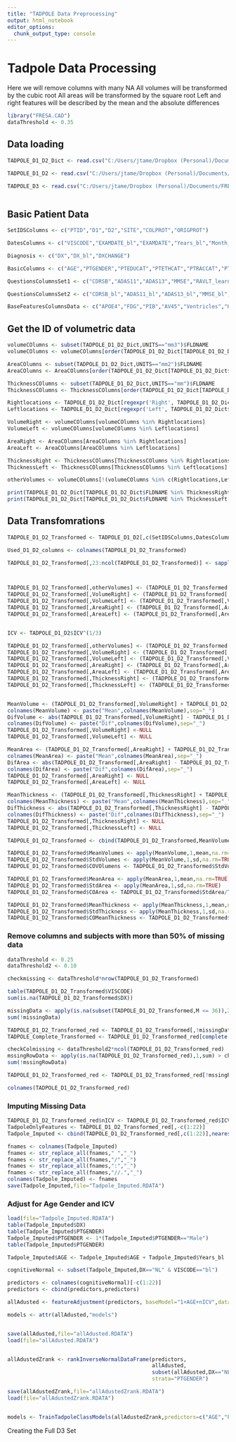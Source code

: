```yaml
---
title: "TADPOLE Data Preprocessing"
output: html_notebook
editor_options: 
  chunk_output_type: console
---
```


# Tadpole Data Processing

Here we will remove columns with many NA
All volumes will be transformed by the cubic root
All areas will be transformed by the square root
Left and right features will be described by the mean and the absolute differences

```r
library("FRESA.CAD")
dataThreshold <- 0.35
```


## Data loading

```r
TADPOLE_D1_D2_Dict <- read.csv("C:/Users/jtame/Dropbox (Personal)/Documents/FRESACAD/TADPOLE/TADPOLE/TADPOLE_D1_D2_Dict.csv", na.strings=c("NA",-4,"-4.0",""," "))

TADPOLE_D1_D2 <- read.csv("C:/Users/jtame/Dropbox (Personal)/Documents/FRESACAD/TADPOLE/TADPOLE/TADPOLE_D1_D2.csv", na.strings=c("NA",-4,"-4.0",""," "))

TADPOLE_D3 <- read.csv("C:/Users/jtame/Dropbox (Personal)/Documents/FRESACAD/TADPOLE/TADPOLE/TADPOLE_D3.csv", na.strings=c("NA",-4,"-4.0",""," "))



```


## Basic Patient Data 

```r


SetIDSColumns <- c("PTID","D1","D2","SITE","COLPROT","ORIGPROT")

DatesColumns <- c("VISCODE","EXAMDATE_bl","EXAMDATE","Years_bl","Month_bl","Month","M")

Diagnosis <- c("DX","DX_bl","DXCHANGE")

BasicColumns <- c("AGE","PTGENDER","PTEDUCAT","PTETHCAT","PTRACCAT","PTMARRY")

QuestionsColumnsSet1 <- c("CDRSB","ADAS11","ADAS13","MMSE","RAVLT_learning","RAVLT_immediate","FAQ","MOCA","EcogPtMem","EcogPtLang","EcogPtVisspat","EcogPtPlan","EcogPtOrgan","EcogPtDivatt","EcogPtTotal","EcogSPMem","EcogSPLang","EcogSPVisspat","EcogSPPlan","EcogSPOrgan","EcogSPDivatt","EcogSPTotal")

QuestionsColumnsSet2 <- c("CDRSB_bl","ADAS11_bl","ADAS13_bl","MMSE_bl","RAVLT_learning_bl","RAVLT_immediate_bl","FAQ_bl","MOCA_bl","EcogPtMem_bl","EcogPtLang_bl","EcogPtVisspat_bl","EcogPtPlan_bl","EcogPtOrgan_bl","EcogPtDivatt_bl","EcogPtTotal_bl","EcogSPMem_bl","EcogSPLang_bl","EcogSPVisspat_bl","EcogSPPlan_bl","EcogSPOrgan_bl","EcogSPDivatt_bl","EcogSPTotal_bl")

BaseFeaturesColumnsData <- c("APOE4","FDG","PIB","AV45","Ventricles","Hippocampus","WholeBrain","Entorhinal","Fusiform","MidTemp","ICV","Ventricles_bl","Hippocampus_bl","WholeBrain_bl","Entorhinal_bl","Fusiform_bl","MidTemp_bl","ICV_bl","FDG_bl","PIB_bl","AV45_bl","ABETA_UPENNBIOMK9_04_19_17","TAU_UPENNBIOMK9_04_19_17","PTAU_UPENNBIOMK9_04_19_17")

```

## Get the ID of volumetric data

```r

volumeCOlumns <- subset(TADPOLE_D1_D2_Dict,UNITS=="mm3")$FLDNAME
volumeCOlumns <- volumeCOlumns[order(TADPOLE_D1_D2_Dict[TADPOLE_D1_D2_Dict$FLDNAME %in% volumeCOlumns,"TEXT"])]

AreaCOlumns <- subset(TADPOLE_D1_D2_Dict,UNITS=="mm2")$FLDNAME
AreaCOlumns <- AreaCOlumns[order(TADPOLE_D1_D2_Dict[TADPOLE_D1_D2_Dict$FLDNAME %in% AreaCOlumns,"TEXT"])]

ThicknessCOlumns <- subset(TADPOLE_D1_D2_Dict,UNITS=="mm")$FLDNAME
ThicknessCOlumns <- ThicknessCOlumns[order(TADPOLE_D1_D2_Dict[TADPOLE_D1_D2_Dict$FLDNAME %in% ThicknessCOlumns,"TEXT"])]

Rightlocations <- TADPOLE_D1_D2_Dict[regexpr('Right', TADPOLE_D1_D2_Dict$TEXT) > 0,"FLDNAME"]
Leftlocations <- TADPOLE_D1_D2_Dict[regexpr('Left', TADPOLE_D1_D2_Dict$TEXT) > 0,"FLDNAME"]

VolumeRight <- volumeCOlumns[volumeCOlumns %in% Rightlocations]
VolumeLeft <- volumeCOlumns[volumeCOlumns %in% Leftlocations]

AreaRight <- AreaCOlumns[AreaCOlumns %in% Rightlocations]
AreaLeft <- AreaCOlumns[AreaCOlumns %in% Leftlocations]

ThicknessRight <- ThicknessCOlumns[ThicknessCOlumns %in% Rightlocations]
ThicknessLeft <- ThicknessCOlumns[ThicknessCOlumns %in% Leftlocations]

otherVolumes <- volumeCOlumns[!(volumeCOlumns %in% c(Rightlocations,Leftlocations))]

print(TADPOLE_D1_D2_Dict[TADPOLE_D1_D2_Dict$FLDNAME %in% ThicknessRight[1:5],"TEXT"])
print(TADPOLE_D1_D2_Dict[TADPOLE_D1_D2_Dict$FLDNAME %in% ThicknessLeft[1:5],"TEXT"])


```
## Data Transfomrations


```r

TADPOLE_D1_D2_Transformed <- TADPOLE_D1_D2[,c(SetIDSColumns,DatesColumns,Diagnosis,BasicColumns,QuestionsColumnsSet1,QuestionsColumnsSet2,BaseFeaturesColumnsData,otherVolumes,VolumeRight,VolumeLeft,AreaRight,AreaLeft,ThicknessRight,ThicknessLeft)]

Used_D1_D2_columns <- colnames(TADPOLE_D1_D2_Transformed)

TADPOLE_D1_D2_Transformed[,23:ncol(TADPOLE_D1_D2_Transformed)] <- sapply(TADPOLE_D1_D2_Transformed[,23:ncol(TADPOLE_D1_D2_Transformed)],as.numeric)



TADPOLE_D1_D2_Transformed[,otherVolumes] <- (TADPOLE_D1_D2_Transformed[,otherVolumes])^(1/3)
TADPOLE_D1_D2_Transformed[,VolumeRight] <- (TADPOLE_D1_D2_Transformed[,VolumeRight])^(1/3)
TADPOLE_D1_D2_Transformed[,VolumeLeft] <- (TADPOLE_D1_D2_Transformed[,VolumeLeft])^(1/3)
TADPOLE_D1_D2_Transformed[,AreaRight] <- (TADPOLE_D1_D2_Transformed[,AreaRight])^1/2
TADPOLE_D1_D2_Transformed[,AreaLeft] <- (TADPOLE_D1_D2_Transformed[,AreaLeft])^1/2


ICV <- TADPOLE_D1_D2$ICV^(1/3)

TADPOLE_D1_D2_Transformed[,otherVolumes] <- (TADPOLE_D1_D2_Transformed[,otherVolumes])/ICV
TADPOLE_D1_D2_Transformed[,VolumeRight] <- (TADPOLE_D1_D2_Transformed[,VolumeRight])/ICV
TADPOLE_D1_D2_Transformed[,VolumeLeft] <- (TADPOLE_D1_D2_Transformed[,VolumeLeft])/ICV
TADPOLE_D1_D2_Transformed[,AreaRight] <- (TADPOLE_D1_D2_Transformed[,AreaRight])/ICV
TADPOLE_D1_D2_Transformed[,AreaLeft] <- (TADPOLE_D1_D2_Transformed[,AreaLeft])/ICV
TADPOLE_D1_D2_Transformed[,ThicknessRight] <- (TADPOLE_D1_D2_Transformed[,ThicknessRight])/ICV
TADPOLE_D1_D2_Transformed[,ThicknessLeft] <- (TADPOLE_D1_D2_Transformed[,ThicknessLeft])/ICV


MeanVolume <- (TADPOLE_D1_D2_Transformed[,VolumeRight] + TADPOLE_D1_D2_Transformed[,VolumeLeft])/2
colnames(MeanVolume) <- paste("Mean",colnames(MeanVolume),sep="_")
DifVolume <- abs(TADPOLE_D1_D2_Transformed[,VolumeRight] - TADPOLE_D1_D2_Transformed[,VolumeLeft])
colnames(DifVolume) <- paste("Dif",colnames(DifVolume),sep="_")
TADPOLE_D1_D2_Transformed[,VolumeRight] <-NULL
TADPOLE_D1_D2_Transformed[,VolumeLeft] <- NULL

MeanArea <- (TADPOLE_D1_D2_Transformed[,AreaRight] + TADPOLE_D1_D2_Transformed[,AreaLeft])/2
colnames(MeanArea) <- paste("Mean",colnames(MeanArea),sep="_")
DifArea <- abs(TADPOLE_D1_D2_Transformed[,AreaRight] - TADPOLE_D1_D2_Transformed[,AreaLeft])
colnames(DifArea) <- paste("Dif",colnames(DifArea),sep="_")
TADPOLE_D1_D2_Transformed[,AreaRight] <- NULL
TADPOLE_D1_D2_Transformed[,AreaLeft] <- NULL

MeanThickness <- (TADPOLE_D1_D2_Transformed[,ThicknessRight] + TADPOLE_D1_D2_Transformed[,ThicknessLeft])/2
colnames(MeanThickness) <- paste("Mean",colnames(MeanThickness),sep="_")
DifThickness <- abs(TADPOLE_D1_D2_Transformed[,ThicknessRight] - TADPOLE_D1_D2_Transformed[,ThicknessLeft])
colnames(DifThickness) <- paste("Dif",colnames(DifThickness),sep="_")
TADPOLE_D1_D2_Transformed[,ThicknessRight] <- NULL
TADPOLE_D1_D2_Transformed[,ThicknessLeft] <- NULL

TADPOLE_D1_D2_Transformed <- cbind(TADPOLE_D1_D2_Transformed,MeanVolume,DifVolume,MeanArea,DifArea,MeanThickness,DifThickness)

TADPOLE_D1_D2_Transformed$MeanVolumes <- apply(MeanVolume,1,mean,na.rm=TRUE)
TADPOLE_D1_D2_Transformed$StdVolumes <- apply(MeanVolume,1,sd,na.rm=TRUE)
TADPOLE_D1_D2_Transformed$COVOlumens <- TADPOLE_D1_D2_Transformed$StdVolumes/TADPOLE_D1_D2_Transformed$MeanVolumes

TADPOLE_D1_D2_Transformed$MeanArea <- apply(MeanArea,1,mean,na.rm=TRUE)
TADPOLE_D1_D2_Transformed$StdArea <- apply(MeanArea,1,sd,na.rm=TRUE)
TADPOLE_D1_D2_Transformed$COArea <- TADPOLE_D1_D2_Transformed$StdArea/TADPOLE_D1_D2_Transformed$MeanArea

TADPOLE_D1_D2_Transformed$MeanThickness <- apply(MeanThickness,1,mean,na.rm=TRUE)
TADPOLE_D1_D2_Transformed$StdThickness <- apply(MeanThickness,1,sd,na.rm=TRUE)
TADPOLE_D1_D2_Transformed$COMeanThickness <- TADPOLE_D1_D2_Transformed$StdThickness/TADPOLE_D1_D2_Transformed$MeanThickness


```

### Remove columns and subjects with more than 50% of missing data

```r
dataThreshold <- 0.25
dataThreshold2 <- 0.10

checkmissing <- dataThreshold*nrow(TADPOLE_D1_D2_Transformed)

table(TADPOLE_D1_D2_Transformed$VISCODE)
sum(is.na(TADPOLE_D1_D2_Transformed$DX))

missingData <- apply(is.na(subset(TADPOLE_D1_D2_Transformed,M <= 36)),2,sum) > checkmissing
sum(!missingData)

TADPOLE_D1_D2_Transformed_red <- TADPOLE_D1_D2_Transformed[,!missingData]
TADPOLE_Complete_Transformed <- TADPOLE_D1_D2_Transformed_red[complete.cases(TADPOLE_D1_D2_Transformed_red),]

checkColmissing <- dataThreshold2*ncol(TADPOLE_D1_D2_Transformed_red)
mssingRowData <- apply(is.na(TADPOLE_D1_D2_Transformed_red),1,sum) > checkColmissing
sum(!mssingRowData)

TADPOLE_D1_D2_Transformed_red <- TADPOLE_D1_D2_Transformed_red[!mssingRowData,]

colnames(TADPOLE_D1_D2_Transformed_red)

```

### Imputing Missing Data

```r

TADPOLE_D1_D2_Transformed_red$nICV <- TADPOLE_D1_D2_Transformed_red$ICV^(1/3)
TadpoleOnlyFeatures <- TADPOLE_D1_D2_Transformed_red[,-c(1:22)]
Tadpole_Imputed <- cbind(TADPOLE_D1_D2_Transformed_red[,c(1:22)],nearestNeighborImpute(TadpoleOnlyFeatures))

fnames <- colnames(Tadpole_Imputed)
fnames <- str_replace_all(fnames," ","_")
fnames <- str_replace_all(fnames,"/","_")
fnames <- str_replace_all(fnames,":","_")
fnames <- str_replace_all(fnames,"//.","_")
colnames(Tadpole_Imputed) <- fnames
save(Tadpole_Imputed,file="Tadpole_Imputed.RDATA")


```


### Adjust for Age Gender and ICV

```r
load(file="Tadpole_Imputed.RDATA")
table(Tadpole_Imputed$DX)
table(Tadpole_Imputed$PTGENDER)
Tadpole_Imputed$PTGENDER <- 1*(Tadpole_Imputed$PTGENDER=="Male")
table(Tadpole_Imputed$PTGENDER)

Tadpole_Imputed$AGE <- Tadpole_Imputed$AGE + Tadpole_Imputed$Years_bl

cognitiveNormal <- subset(Tadpole_Imputed,DX=="NL" & VISCODE=="bl")

predictors <- colnames(cognitiveNormal)[-c(1:22)]
predictors <- cbind(predictors,predictors)

allAdusted <- featureAdjustment(predictors, baseModel="1+AGE+nICV",data=Tadpole_Imputed,referenceframe=cognitiveNormal,strata="PTGENDER", type = "LM", pvalue = 0.001)

models <- attr(allAdusted,"models")


save(allAdusted,file="allAdusted.RDATA")
load(file="allAdusted.RDATA")


allAdustedZrank <- rankInverseNormalDataFrame(predictors, 
                                              allAdusted, 
                                              subset(allAdusted,DX=="NL" & VISCODE=="bl"),
                                              strata="PTGENDER")

save(allAdustedZrank,file="allAdustedZrank.RDATA")
load(file="allAdustedZrank.RDATA")


models <- TrainTadpoleClassModels(allAdustedZrank,predictors=c("AGE","PTGENDER",colnames(allAdustedZrank)[-c(1:22)]))


```

Creating the Full D3 Set

```r


```


